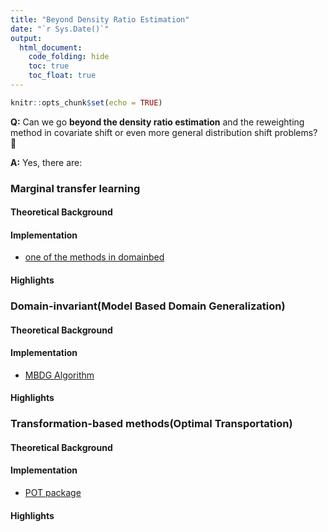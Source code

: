 ```yaml
---
title: "Beyond Density Ratio Estimation"
date: "`r Sys.Date()`"
output: 
  html_document:
    code_folding: hide
    toc: true
    toc_float: true
---
```


```r
knitr::opts_chunk$set(echo = TRUE)
```

**Q:** Can we go **beyond the density ratio estimation** and the reweighting method in covariate shift or even more general distribution shift problems? 🧐

**A:** Yes, there are:

### Marginal transfer learning

#### Theoretical Background

#### Implementation

- [one of the methods in domainbed](https://github.com/facebookresearch/DomainBed.git)

#### Highlights

### Domain-invariant(Model Based Domain Generalization)

#### Theoretical Background

#### Implementation

- [MBDG Algorithm](https://github.com/arobey1/mbdg.git)

#### Highlights

### Transformation-based methods(Optimal Transportation)

#### Theoretical Background

#### Implementation

- [POT package](https://pythonot.github.io/index.html)

#### Highlights